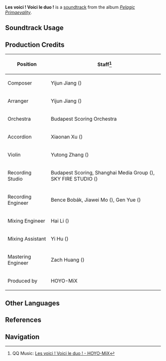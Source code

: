 {{Soundtrack Infobox
|image          = Pelagic Primaevality.png
|album          = Pelagic Primaevality
|disc           = 1
|number         = 15
|featured       =
|featured2      =
|featured3      =
|featured_disc  =
|featured_disc2 =
|featured_disc3 =
|youtube_id     = 4v49YXHqK9I
|spotify_id     = 5Ca4ffd7hbx5t7qoyjXtCD
|previous       = La mer, la mere
|next           = Incontro: Bellezza e Rosula
}}
'''Les voici ! Voici le duo !''' is a [[soundtrack]] from the album ''[[Pelagic Primaevality]]''.

==Soundtrack Usage==
{{Soundtrack Usage
|quest = Soloist's Prologue;;When All Return to the Waters;;A Tea Party Most Thorny
}}

==Production Credits==
{| class="wikitable"
! Position
! Staff<ref>QQ Music: [https://y.qq.com/n/ryqq/songDetail/003fHooP4MZIBv {{zh|举杯吧，旅人已至！}} Les voici ! Voici le duo ! - HOYO-MiX]</ref>
|-
| Composer
| Yijun Jiang ({{zh|姜以君}})
|-
| Arranger
| Yijun Jiang ({{zh|姜以君}})
|-
| Orchestra
| Budapest Scoring Orchestra
|-
| Accordion
| Xiaonan Xu ({{zh|许笑男}})
|-
| Violin
| Yutong Zhang ({{zh|张羽僮}})
|-
| Recording Studio
| Budapest Scoring, Shanghai Media Group ({{zh|上海广播大厦}}), SKY FIRE STUDIO ({{zh|九紫天诚录音棚}})
|-
| Recording Engineer
| Bence Bobák, Jiawei Mo ({{zh|莫家伟}}), Gen Yue ({{zh|岳艮}})
|-
| Mixing Engineer
| Hai Li ({{zh|李海}})
|-
| Mixing Assistant
| Yi Hu ({{zh|胡舣}})
|-
| Mastering Engineer
| Zach Huang ({{zh|黄巍}})
|-
| Produced by
| HOYO-MiX
|}
<!--
==Trivia==
-->
==Other Languages==
{{Other Languages
|en       = Les voici ! Voici le duo ! 
|en_lang  = fr
|en_tl    = Here They Are! Here is the Duet!
|zhs     = 举杯吧，旅人已至！
|zhs_rm  = Jǔbēi ba, Lǚrén Yǐ Zhì!
|zht     = 舉杯吧，旅人已至！
|zht_rm  = Jǔbēi ba, Lǚrén Yǐ Zhì!
|zh_tl   = Raise a Glass, the Traveler is Here!
|ja      = 旅人よ、杯を掲げよう！
|ja_rm   = Tabibito yo, Sakazuki wo Kakageyou!
|ja_tl   = Traveler, Raise a Glass!
}}

==References==
{{Reflist}}

==Navigation==
{{Soundtrack Navbox|Pelagic Primaevality}}